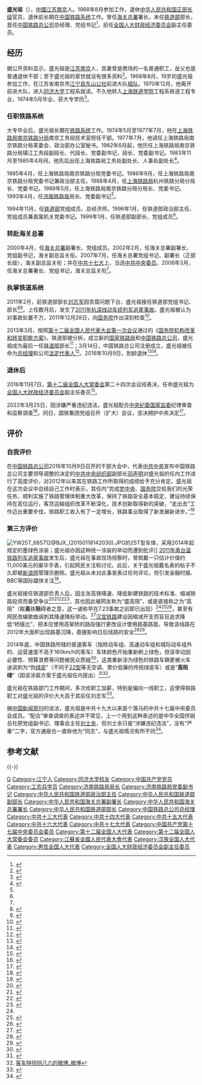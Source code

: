 {{Current person|time=2022-05-08T07:02:48+00:00}}
{{Infobox officeholder
| name = 盛光祖
| image = ShengGuangzu.jpg
| width = 180
| caption = 盛光祖（2008年）
| office = [[中国国家铁路集团|中国铁路总公司]][[总经理|总经理]]
| term_start = 2013年3月14日
| term_end = 2016年10月9日
| predecessor = 新建单位
| successor = [[陆东福|陆东福]]
| deputy = [[胡亚东_(铁路)|胡亚东]]、[[王志国_(铁路)|王志国]]
| office2 = [[中华人民共和国铁道部|中华人民共和国铁道部]]部长
| premier2 = [[温家宝|温家宝]]
| term_start2 = 2011年2月25日
| term_end2 = 2013年3月14日
| predecessor2 = [[刘志军|刘志军]]
| successor2 = 机构撤销
| office3 = [[中华人民共和国海关总署|中华人民共和国海关总署]]署長
| premier3 = [[温家宝|温家宝]]
| term_start3 = 2008年3月13日<ref>{{Cite web|title=中华人民共和国国务院任免人员_2008年第11号国务院公报|url=http://www.gov.cn/gongbao/content/2008/content_946065.htm|access-date=2022-03-25|work=中国政府网}}</ref>
| term_end3 = 2011年3月2日<ref>{{Cite web|title=国务院任免公安部、海关总署等部门国家工作人员|url=http://www.gov.cn/rsrm/2011-03/02/content_1814575.htm|access-date=2022-03-25|work=中国政府网}}</ref>
| predecessor3 = [[牟新生|牟新生]]
| successor3 = [[于广洲|于广洲]]
| birth_date = {{Birth date and age|1949|4|5}}
| birth_place = {{CHN-1928}}[[南京市_(中華民國)|南京市]]
| 籍貫 = [[江苏省|江苏省]][[江宁县|江宁县]]
| death_date = 
| death_place = 
| nationality = {{PRC}}
| spouse = 
| children = 
| party = {{CPC}}
| relations = 
| alma_mater = 
| occupation = 政治家
| profession = 
| religion = 
| signature = 
| website = [http://news.xinhuanet.com/ziliao/2008-03/21/content_7831952.htm 盛光祖简历]
| footnotes = 
|past = 
* <span style="color: blue;">铁道部政治部主任<br />（1996年－1999年）</span>
* <span style="color: blue;">中华人民共和国铁道部副部长<br />（1999年－2000年）</span>
* <span style="color: blue;">中华人民共和国海关总署副署长<br />（2000年－2002年）</span>
* <span style="color: blue;">海关总署副署长、党组副书记<br />（2002年－2007年）</span>
* <span style="color: blue;">海关总署副署长、党组书记<br />（2007年－2008年3月）</span>
* <span style="color: blue;">中国共产党第十七届中央委员会委员<br />（2007年10月－2012年11月）</span>
* <span style="color: blue;">海关总署署长、党组书记<br />（2008年3月－2011年2月）</span>
* <span style="color: blue;">铁道部部长、党组书记<br />（2011年2月－2013年3月）</span>
* <span style="color: blue;">中国铁路总公司总经理<br />（2013年3月－2016年10月）</span>
* <span style="color: blue;">全国人大财政经济委员会副主任委员<br />（2016年10月－2018年3月）</span>
|work =
}}

'''盛光祖'''（{{bd|1949年|4月5日|catIdx=Sheng盛}}），[[中國|中國]][[江苏省|江苏]][[南京市|南京]]人。1968年8月参加工作，退休[[中华人民共和国|中华人民共和国]][[省部级正职|正部长级]]官员，退休前长期在[[中華人民共和國鐵路運輸|中国铁路系统]]工作。曾任[[中华人民共和国海关总署|海关总署]]署长，末任[[中华人民共和国铁道部|铁道部]]部长，首任[[中国国家铁路集团|中国铁路总公司]]总经理、党组书记<ref>{{cite news|title=铁道部末任部长、中铁总首任总经理，67岁盛光祖退休了|url=http://www.thepaper.cn/newsDetail_forward_1540453|accessdate=2016-10-09|publisher=澎湃新闻|archive-date=2021-01-21|archive-url=https://web.archive.org/web/20210121024719/http://www.thepaper.cn/newsDetail_forward_1540453|dead-url=no}}</ref>，前任[[全国人民代表大会财政经济委员会|全国人大财政经济委员会]]副主任委员。

== 经历 ==
据公开资料显示，盛光祖是[[江苏省|江苏]][[南京市|南京]]人，其妻曾是商场的一名普通职工，岳父也是普通退休干部；至于盛光祖的家世就没有很多资料<ref>{{Cite web|title=“末代铁道部长”盛光祖|url=http://business.sohu.com/s2013/jrzj69/|access-date=2013-05-31|archive-url=https://web.archive.org/web/20210121024629/https://business.sohu.com/s2013/jrzj69/|archive-date=2021-01-21|dead-url=no}}</ref>。1968年8月，19岁的盛光祖参加工作，在江苏省南京市[[江宁县|江宁县]][[东山公社|东山公社]]前进大队[[插队|插队]]。1970年12月，他离开前进大队，进入[[同济大学|同济大学]]工程系就读。不久他转入[[同济大学|上海铁道学院]]工程系铁道工程专业，1974年5月毕业，获大专学历<ref>{{cite book|editor=朱静縺|title=拼搏者的足迹 第2集|date=1990-08|publisher=知识出版社|location=北京|isbn=7-5015-0455-5|pages=510}}</ref>。

=== 任职铁路系统 ===
大专毕业后，盛光祖长期在[[中華人民共和國鐵路運輸|铁路系统]]工作。1974年5月至1977年7月，他在[[上海铁路局南京铁路分局|上海铁路局南京铁路分局]]南京工务段技术室担任干部。1977年7月，他调任上海铁路局南京铁路分局革委会、政治部办公室秘书。1982年6月起，他历任上海铁路局南京铁路分局镇江工务段副段长、代段长、党委副书记，段长、党委副书记。1983年11月至1985年4月间，他先后出任上海铁路局工务处副处长、人事处副处长<ref name="nj">{{cite journal|title=领导人物|journal=中国铁道年鉴|publisher=《中国铁道年鉴》编辑部|volume=2012|pages=431|issn=1009-6957}}</ref>。

1985年4月，任上海铁路局南京铁路分局党委书记。1986年9月，任上海铁路局南京铁路分局党委书记兼政治部主任。1988年4月，任[[中国铁路上海局集团|上海铁路局]]杭州铁路分局分局长、党委书记。1989年5月，任上海铁路局南京铁路分局分局长、党委书记。1993年4月，任[[中国铁路济南局集团|济南铁路局]]局长、党委副书记<ref name="nj" />。

1994年11月，任[[中华人民共和国铁道部|铁道部]]党组成员、总经济师。1996年1月，任铁道部政治部主任、党组成员兼直属机关党委书记。1999年1月，任铁道部副部长、党组成员<ref name="nj" />。

=== 转赴海关总署 ===
2000年4月，任[[中华人民共和国海关总署|海关总署]]副署长、党组成员。2002年2月，任海关总署副署长、党组副书记，海关副总监关衔。2007年7月，任海关总署党组书记、副署长（正部长级），海关副总监关衔；并在[[中国共产党第十七次全国代表大会|中共十七大]]上，当选[[中国共产党第十七届中央委员会委员|中共中央委员]]。2008年3月，任海关总署署长、党组书记，海关总监关衔<ref name="nj" />。

=== 执掌铁道系统 ===
2011年2月，前铁道部部长[[刘志军|刘志军]]因贪腐问题下台，盛光祖接任铁道部党组书记、部长<ref>{{cite web|title=铁道部部长刘志军被免职|url=http://finance.ifeng.com/news/people/20110213/3392629.shtml|accessdate=2011-02-13|author=新华|date=2011-02-13|publisher=凤凰网|language=zh-hans|archive-url=https://web.archive.org/web/20190207014930/http://finance.ifeng.com/news/people/20110213/3392629.shtml|archive-date=2019-02-07|dead-url=no}}</ref><ref>{{cite web|title=全国人大常委会表决决定任命盛光祖为铁道部部长|url=http://www.gov.cn/rsrm/2011-02/25/content_1810797.htm|accessdate=2011-02-25|publisher=中国中央人民政府网站|archive-url=https://web.archive.org/web/20210121024705/http://www.gov.cn/rsrm/2011-02/25/content_1810797.htm|archive-date=2021-01-21|dead-url=no}}</ref>。上任数月后，发生了[[2011年甬台温铁路列车追尾事故|2011年杭深线动车组列车追尾事故]]。盛光祖被认为对事故处置不力，2011年12月28日，向[[中华人民共和国国务院|国务院]]作出深刻检查<ref>{{cite news|title=温家宝主持召开国务院常务会议|url=http://www.gov.cn/ldhd/2011-12/28/content_2032218.htm|accessdate=2011-12-28|newspaper=国务院办公厅|archive-date=2021-02-24|archive-url=https://web.archive.org/web/20210224204501/http://www.gov.cn/ldhd/2011-12/28/content_2032218.htm|dead-url=no}}</ref>。

2013年3月，按照[[第十二届全国人民代表大会#第一次会议|第十二届全国人民代表大会第一次会议]]通过的《[[国务院机构改革#李克强时期——2013年|国务院机构改革和转变职能方案]]》，铁道部被分拆，成立新的[[国家铁路局|国家铁路局]]和[[中国国家铁路集团|中国铁路总公司]]，盛光祖成为最后一任[[中华人民共和国铁道部|铁道部]]部长<ref name="国务院机构改革方案公布：减少4个正部级机构">{{cite web|title=国务院机构改革方案公布：减少4个正部级机构|url=http://news.ifeng.com/mainland/special/2013lianghui/content-3/detail_2013_03/10/22931367_0.shtml|accessdate=2013-03-10|archive-url=https://web.archive.org/web/20140427194618/http://news.ifeng.com/mainland/special/2013lianghui/content-3/detail_2013_03/10/22931367_0.shtml|archive-date=2014-04-27|dead-url=no}}</ref>；3月14日，中国铁路总公司注册成立，盛光祖被任命为[[总经理|总经理]]和公司[[法定代表人|法定代表人]]<ref>{{cite web|title=中国铁路总公司成立 盛光祖任总经理|url=http://news.xinhuanet.com/fortune/2013-03/15/c_124461395.htm|accessdate=2013-05-31|archive-url=https://web.archive.org/web/20140512142420/http://news.xinhuanet.com/fortune/2013-03/15/c_124461395.htm|archive-date=2014-05-12|dead-url=no}}</ref>。2016年10月9日，到龄退休<ref>{{cite web|title=陆东福任中铁总总经理 盛光祖退休|url=http://money.163.com/16/1009/15/C2UOSGAI00258105.html|accessdate=2016-09-10|author=网易|date=2016-09-10|publisher=网易财经|language=zh-hans|archive-url=https://web.archive.org/web/20161013055603/http://money.163.com/16/1009/15/C2UOSGAI00258105.html|archive-date=2016-10-13|dead-url=yes}}</ref><ref>{{cite news|title=陆东福接替盛光祖任中铁总总经理|url=http://www.ce.cn/cysc/newmain/pplm/qyrw/201610/09/t20161009_16574168.shtml|accessdate=2016-10-09|publisher=中国经济网|archive-url=https://web.archive.org/web/20161010125846/http://www.ce.cn/cysc/newmain/pplm/qyrw/201610/09/t20161009_16574168.shtml|archive-date=2016-10-10|dead-url=yes}}</ref>。

=== 退休后 ===
2016年11月7日，[[第十二届全国人民代表大会常务委员会|第十二届全国人大常委会]]第二十四次会议经表决，任命盛光祖为[[全国人民代表大会财政经济委员会|全国人大财政经济委员会]]副主任委员<ref>{{cite news|title=盛光祖任全国人大财经委副主任委员|url=http://news.qq.com/a/20161107/028763.htm|accessdate=2016-11-07|publisher=新华社|archive-date=2021-01-21|archive-url=https://web.archive.org/web/20210121024720/https://news.qq.com/a/20161107/028763.htm|dead-url=no}}</ref>。

2022年3月25日，因涉嫌严重违纪违法，盛光祖配合[[中国共产党中央纪律检查委员会|中央纪委]][[中华人民共和国国家监察委员会|国家监委]]纪律审查和监察调查<ref>{{Cite web|title=原中国铁路总公司党组书记、总经理盛光祖配合中央纪委国家监委纪律审查和监察调查|url=https://www.ccdi.gov.cn/toutiaon/202203/t20220325_180333.html|access-date=2022-03-25|work=中央纪委国家监委网站|archive-date = 2022-03-25 |archive-url =https://web.archive.org/web/20220325091044/https://www.ccdi.gov.cn/toutiaon/202203/t20220325_180333.html|dead-url=no}}</ref>。同日，国铁集团党组召开（扩大）会议，坚决拥护中央决定<ref>{{cite web|title=国铁集团党组召开（扩大）会议 坚决拥护中央决定：盛光祖涉嫌严重违纪违法 配合中央纪委国家监委纪律审查和监察调查|url=http://www.china-railway.com.cn/xwzx/ywsl/202203/t20220325_120816.html|website=中国国家铁路集团有限公司}}</ref>。

== 评价 ==
===自我评价===
在[[中国国家铁路集团|中国铁路总公司]]2016年10月9日召开的干部大会中，代表[[中国共产党中央委员会|中共中央]]宣布中国铁路总公司主要领导调整的决定的[[中国共产党中央委员会组织部|中共中央组织部]]副部长[[邓声明|邓声明]]对盛光祖的任内工作进行了高度评价，对2012年以来其在铁路工作所取得的成绩给予充分肯定。盛光祖在这次会议中总结自己工作时表示，其任内“完成[[中国共产党中央委员会|党中央]]、[[中华人民共和国国务院|国务院]]交给我们的光荣任务，顺利实施了铁路管理体制重大改革，保持了铁路安全基本稳定，建设持续保持在高位运行，客货运输组织改革不断深化，技术创新取得新的突破，“走出去”工作迈出重要步伐，铁路职工收入有了一定增长，铁路事业取得了新发展新进步。”<ref>{{cite news|title=中国铁路总公司召开干部大会|url=http://www.peoplerail.com/rail/show-456-294892-1.html|date=2016-10-21|author=曹丹|publisher=人民铁道网|accessdate=2016-10-21|archive-date=2021-01-21|archive-url=https://web.archive.org/web/20210121024719/http://www.peoplerail.com/rail/show-456-294892-1.html|dead-url=no}}</ref>

===第三方评价===
[[File:YW25T_685712@BJX_(20150118142030).JPG|thumb]]的25T型车体，采用2014年起规定的墨绿色涂装；盛光祖亦因这种统一涂装的举动而遭到批评]]
[[2011年甬台温铁路列车追尾事故|2011年甬台温铁路列车追尾事故]]发生后，盛光祖在事故现场视察时，曾佩戴一只估计价值约11,000美元的豪华手表，引起网民关注和讨论。此后，关于盛光祖戴名表的帖子不久即被[[新浪网|新浪网]]管理员删除。盛光祖从未对此事发表过任何评论，但引发金融时报、BBC等国际媒体关注<ref>{{cite web|title=鉴定中国高官名表的博客被关闭|url=http://www.bbc.co.uk/zhongwen/simp/chinese_news/2011/09/110922_watch_weibo.shtml|accessdate=2011-09-22|publisher=BBC|archive-url=https://web.archive.org/web/20111018181756/http://www.bbc.co.uk/zhongwen/simp/chinese_news/2011/09/110922_watch_weibo.shtml|archive-date=2011-10-18|dead-url=no}}</ref>。

盛光祖接任铁道部负责人后，因主张高铁降速、降低新建铁路的技术标准、缩减铁路投资而备受争议<ref name="专家评高铁降速：奔驰按夏利速度跑合理吗">{{cite web|title=专家评高铁降速：奔驰按夏利速度跑合理吗|url=http://news.163.com/12/0530/02/82NHPDUS00014AED.html|accessdate=2012-09-11|archive-url=https://web.archive.org/web/20120601055040/http://news.163.com/12/0530/02/82NHPDUS00014AED.html|archive-date=2012-06-01|dead-url=yes}}</ref><ref name="gaozu">{{cite web|title=京沪高铁降速运行 盛光祖被骂“盛高阻”|url=http://xinweiyuekan.com/news/2011-09-23/京沪高铁降速运行-盛光祖被骂“盛高阻”|accessdate=2014-05-01|date=2011-09-23|publisher=新维月刊|archiveurl=https://www.webcitation.org/6PF1aKLLQ?url=http://xinweiyuekan.com/news/2011-09-23/%E4%BA%AC%E6%B2%AA%E9%AB%98%E9%93%81%E9%99%8D%E9%80%9F%E8%BF%90%E8%A1%8C-%E7%9B%9B%E5%85%89%E7%A5%96%E8%A2%AB%E9%AA%82%E2%80%9C%E7%9B%9B%E9%AB%98%E9%98%BB%E2%80%9D|archivedate=2014-05-01|deadurl=yes}}</ref><ref name="高铁降速 欣慰还是失望">{{cite web|title=高铁降速 欣慰还是失望|url=http://view.news.qq.com/zt2011/RailSpeed/index.htm|accessdate=2012-09-11|archiveurl=https://web.archive.org/web/20120505185948/http://view.news.qq.com/zt2011/RailSpeed/index.htm|archivedate=2012-05-05|deadurl=yes}}</ref><ref name="高铁降速：理性回归还是权宜之举">{{cite web|title=高铁降速：理性回归还是权宜之举|url=http://chinado.cn/ReadNews.asp?NewsID=2703|accessdate=2012-09-11|archiveurl=https://web.archive.org/web/20140428023327/http://chinado.cn/ReadNews.asp?NewsID=2703|archivedate=2014-04-28|deadurl=yes}}</ref>，其也因此被网友称为“盛高阻”，或是直接称之为“高阻”（取'''高'''铁'''阻'''碍者之意，这一谑称早在7.23事故之前即已出现）<ref name="gaozu" /><ref>{{cite web|title=忆“七二三”动车事故：当时高铁中国梦达顶峰|url=http://zhenhua.163.com/13/0724/09/94HPPVK1000464P3.html|accessdate=2014-05-01|author=赵炎雄|date=2013-07-24|publisher=网易|archiveurl=https://www.webcitation.org/6PF1YVoiK?url=http://zhenhua.163.com/13/0724/09/94HPPVK1000464P3.html|archivedate=2014-05-01|deadurl=yes}}</ref><ref>{{cite web|title=网友爆内幕：刘志军和盛光祖给铁路职工加工资的不同|url=http://www.backchina.com/news/2011/05/31/143567.html|access-date=2015-04-01|date=2011-05-31|archive-url=https://web.archive.org/web/20210121024758/https://www.backchina.com/news/2011/05/31/143567.html|archive-date=2021-01-21|dead-url=no}}</ref>，甚至有网民改编歌曲讽刺其降速降标举动。<ref>{{Cite web|title=【歪歌调侃】高铁新编主题曲|url=http://v.youku.com/v_show/id_XNjAzODU1NzI0.html|access-date=2015-05-01|archive-url=https://web.archive.org/web/20210121024807/https://v.youku.com/v_show/id_XNjAzODU1NzI0.html|archive-date=2021-01-21|dead-url=no}}</ref>[[汉宜铁路|汉宜铁路]]建设因缩减开支而盲目追求降低“桥隧比”，把本应使用高架桥的路段强行更改设计使用路基路面，导致该线路在2012年大面积出现路基沉降，直接影响日后线路的安全<ref name="铁路投资资金缩水 湖北多个铁路项目工期有变">{{cite web|title=铁路投资资金缩水 湖北多个铁路项目工期有变|url=http://www.hb.xinhuanet.com/newscenter/2011-05/05/content_22691014.htm|accessdate=2012-03-16|archiveurl=https://web.archive.org/web/20120522205545/http://www.hb.xinhuanet.com/newscenter/2011-05/05/content_22691014.htm|archivedate=2012-05-22|deadurl=yes}}</ref><ref name="汉宜高铁疑缩减开支桥改路致潜江段3成路基沉降">{{cite web|title=汉宜高铁疑缩减开支桥改路致潜江段3成路基沉降|url=http://ctdsw.cnhubei.com/cnews/jcgd/201203/t2005632.shtml|accessdate=2012-03-16}}{{dead link|date=2018年1月|bot=InternetArchiveBot|fix-attempted=yes}}</ref>。

2014年底，中国铁路所辖的普速客车（指除动车组、高速动车组和城际动车组外的、运营速度不高于160km/h的客车）车体颜色开始重新刷上绿色，但该举动因必要性、预算浪费等问题被民众质疑<ref>{{cite news|url=http://china.cnr.cn/yaowen/201410/t20141023_516647359.shtml|title=铁路将为火车统一刷绿漆 三名大学生申请预算公开|work=中国广播网|date=2014-10-23|accessdate=2014-10-26|archive-date=2016-03-07|archive-url=https://web.archive.org/web/20160307190454/http://china.cnr.cn/yaowen/201410/t20141023_516647359.shtml|dead-url=no}}</ref>，这类重新涂为绿色的铁路车辆更被火车迷讽刺为“伪[[绿皮车|绿皮]]”（不同于[[中国铁路22型客车|22型]]等无空调、票价低廉的传统绿皮车）或是“'''高阻绿'''”（因该涂装方案于盛光祖任内提出）<ref>{{Cite web|title=高铁一统江湖 怀念那些年坐绿皮车开窗灌风的日子|url=http://www.yicai.com/news/2014/11/4045146.html|access-date=2015-05-01|archive-url=https://web.archive.org/web/20151222095750/http://www.yicai.com/news/2014/11/4045146.html|archive-date=2015-12-22|dead-url=no}}</ref><ref>[http://weibo.com/2762704610/C2oF6C5RB 客车特拐拐八六的微博_微博]</ref>。

盛光祖在铁路部门工作期间，多次给职工加薪，特别是偏向一线职工，这使得铁路职工对盛光祖的评价大大高于其前任刘志军<ref>{{Cite web|title=铁路部门涨薪应纳入收入分配改革|url=http://opinion.china.com.cn/opinion_83_120383.html|author=张燕|date=2015-01-22|work=光明网}}</ref>。

据[[中国新闻周刊|中国新闻周刊]]的说法，盛光祖是中共十九大以来首个落马的中共十七届中央委员会成员。“配合”审查调查的表述并不常见，上一个用到这种表述的是中华全国供销总社原党组副书记、理事会主任[[刘士余|刘士余]]，但刘士余只是“涉嫌违纪违法”，没有“严重”二字，官方通报也一直称他为“同志”，与盛光祖情况有所不同<ref>{{Cite web|title=末任铁道部长盛光祖落马，曾被戏称“高阻”，配合调查说明了什么|url=http://mp.weixin.qq.com/s?__biz=MjM5MDU1Mzg3Mw==&mid=2651385942&idx=1&sn=33ba9c2c455a322ca135ebdb9965478b&chksm=bdbf52288ac8db3eeccc6ac7cd7a37b92cadc147a1ba3e97a89a106b75167ff38cd742f0823f#rd|access-date=2022-03-26|last=佟西中|work=微信公众平台}}</ref>。

== 参考文献 ==
{{Reflist|30em}}

{{-}}
{{start box}}
{{s-bus|prc}}
{{s-new|reason=新设机构}}
{{s-title|[[中国国家铁路集团|中国铁路总公司]]总经理|2013年3月－2016年10月}}
{{s-after|[[陆东福|陆东福]]}}
{{s-gov|prc}}
{{s-before|[[刘志军|刘志军]]}}
{{s-title|[[中华人民共和国铁道部|中华人民共和国铁道部]]部長|2011年2月－2013年3月}}
{{s-none|机构撤消}}
{{s-before|[[牟新生|牟新生]]}}
{{s-title|[[中华人民共和国海关总署|中华人民共和国海关总署]]署長|2008年3月－2011年3月}}
{{s-after|[[于广洲|于广洲]]}}
{{s-before|[[蔡庆华_(1942年)|蔡庆华]]}}
{{s-title|[[中华人民共和国铁道部|中华人民共和国铁道部]]部長|1996年1月－1999年1月}}
{{s-after|[[王宪魁|王宪魁]]}}
{{end box}}

{{中华人民共和国铁道部部长}}
{{国务院/11|部门首长}}
{{中共十九大以来的反腐败工作}}

{{DEFAULTSORT:Sheng盛}}
[[Category:盛姓|G]]
[[Category:江宁人|Category:江宁人]]
[[Category:同济大学校友|Category:同济大学校友]]
[[Category:中国共产党党员|Category:中国共产党党员]]
[[Category:工农兵学员|Category:工农兵学员]]
[[Category:济南铁路局局长|Category:济南铁路局局长]]
[[Category:济南铁路局党委副书记|Category:济南铁路局党委副书记]]
[[Category:中华人民共和国铁道部政治部主任|Category:中华人民共和国铁道部政治部主任]]
[[Category:中华人民共和国铁道部副部长|Category:中华人民共和国铁道部副部长]]
[[Category:中华人民共和国海关总署副署长|Category:中华人民共和国海关总署副署长]]
[[Category:中华人民共和国海关总署署长|Category:中华人民共和国海关总署署长]]
[[Category:中华人民共和国铁道部部长|Category:中华人民共和国铁道部部长]]
[[Category:中国铁路总公司总经理|Category:中国铁路总公司总经理]]
[[Category:中共十三大代表|Category:中共十三大代表]]
[[Category:中共十四大代表|Category:中共十四大代表]]
[[Category:中共十五大代表|Category:中共十五大代表]]
[[Category:中共十六大代表|Category:中共十六大代表]]
[[Category:中共十七大代表|Category:中共十七大代表]]
[[Category:中国共产党第十七届中央委员会委员|Category:中国共产党第十七届中央委员会委员]]
[[Category:第十二届全国人大代表|Category:第十二届全国人大代表]]
[[Category:第十二届全国人大常委会委员|Category:第十二届全国人大常委会委员]]
[[Category:江蘇省全國人民代表大會代表|Category:江蘇省全國人民代表大會代表]]
[[Category:汉族全国人大代表|Category:汉族全国人大代表]]
[[Category:男性全国人大代表|Category:男性全国人大代表]]
[[Category:全国人大财政经济委员会副主任委员|Category:全国人大财政经济委员会副主任委员]]